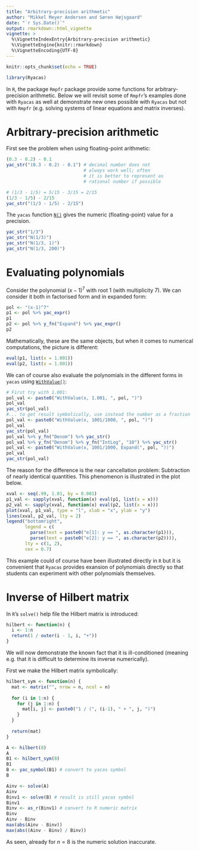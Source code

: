 ```yaml
---
title: "Arbitrary-precision arithmetic"
author: "Mikkel Meyer Andersen and Søren Højsgaard"
date: "`r Sys.Date()`"
output: rmarkdown::html_vignette
vignette: >
  %\VignetteIndexEntry{Arbitrary-precision arithmetic}
  %\VignetteEngine{knitr::rmarkdown}
  %\VignetteEncoding{UTF-8}
---
```


```r
knitr::opts_chunk$set(echo = TRUE)
```

```r
library(Ryacas)
```

In `R`, the package `Rmpfr` package provide some functions for arbitrary-precision arithmetic. 
Below we will revisit some of `Rmpfr`'s examples done with `Ryacas` as 
well at demonstrate new ones possible with `Ryacas` but not with `Rmpfr` (e.g. solving systems of linear equations and matrix inverses).

# Arbitrary-precision arithmetic

First see the problem when using floating-point arithmetic:

```r
(0.3 - 0.2) - 0.1
yac_str("(0.3 - 0.2) - 0.1") # decimal number does not 
                             # always work well; often 
                             # it is better to represent as 
                             # rational number if possible

# (1/3 - 1/5) = 5/15 - 3/15 = 2/15
(1/3 - 1/5) - 2/15
yac_str("(1/3 - 1/5) - 2/15")
```


The `yacas` function [`N()`](https://yacas.readthedocs.io/en/latest/reference_manual/arithmetic.html#N) gives the numeric (floating-point) value for a precision.

```r
yac_str("1/3")
yac_str("N(1/3)")
yac_str("N(1/3, 1)")
yac_str("N(1/3, 200)")
```


# Evaluating polynomials

Consider the polynomial $(x-1)^7$ with root 1 (with multiplicity 7). We can consider it both in factorised form and in expanded form:
```r
pol <- "(x-1)^7"
p1 <- pol %>% yac_expr()
p1
p2 <- pol %>% y_fn("Expand") %>% yac_expr()
p2
```

Mathematically, these are the same objects, but when it comes to numerical
computations, the picture is different:

```r
eval(p1, list(x = 1.001))
eval(p2, list(x = 1.001))
```

We can of course also evaluate the polynomials in the different forms in `yacas` using [`WithValue()`](https://yacas.readthedocs.io/en/latest/reference_manual/controlflow.html#WithValue):

```r
# First try with 1.001:
pol_val <- paste0("WithValue(x, 1.001, ", pol, ")")
pol_val
yac_str(pol_val)
#... to get result symbolically, use instead the number as a fraction
pol_val <- paste0("WithValue(x, 1001/1000, ", pol, ")")
pol_val
yac_str(pol_val)
pol_val %>% y_fn("Denom") %>% yac_str()
pol_val %>% y_fn("Denom") %>% y_fn("IntLog", "10") %>% yac_str()
pol_val <- paste0("WithValue(x, 1001/1000, Expand(", pol, "))")
pol_val
yac_str(pol_val)
```

The reason for the difference is the near cancellation problem:
Subtraction of nearly identical quantities. This phenomenon is
illustrated in the plot below.

```r
xval <- seq(.99, 1.01, by = 0.001)
p1_val <- sapply(xval, function(x) eval(p1, list(x = x)))
p2_val <- sapply(xval, function(x) eval(p2, list(x = x)))
plot(xval, p1_val, type = "l", xlab = "x", ylab = "y")
lines(xval, p2_val, lty = 2)
legend("bottomright",
       legend = c(
         parse(text = paste0("e[1]: y == ", as.character(p1))),
         parse(text = paste0("e[2]: y == ", as.character(p2)))),
       lty = c(1, 2),
       cex = 0.7)
```

This example could of course have been illustrated directly in `R` but
it is convenient that `Ryacas` provides exansion of polynomials
directly so that students can experiment with other polynomials
themselves.




# Inverse of Hilbert matrix

In `R`'s `solve()` help file the Hilbert matrix is introduced:

```r
hilbert <- function(n) { 
  i <- 1:n
  return(1 / outer(i - 1, i, "+"))
}
```

We will now demonstrate the known fact that it is ill-conditioned (meaning e.g. that it is difficult to determine its inverse numerically).

First we make the Hilbert matrix symbolically:
```r
hilbert_sym <- function(n) { 
  mat <- matrix("", nrow = n, ncol = n)
  
  for (i in 1:n) {
    for (j in 1:n) {
      mat[i, j] <- paste0("1 / (", (i-1), " + ", j, ")")
    }
  }
  
  return(mat)
}
```

```r
A <- hilbert(8)
A
B1 <- hilbert_sym(8)
B1
B <- yac_symbol(B1) # convert to yacas symbol
B
```

```r
Ainv <- solve(A)
Ainv
Binv1 <- solve(B) # result is still yacas symbol
Binv1
Binv <- as_r(Binv1) # convert to R numeric matrix
Binv
Ainv - Binv
max(abs(Ainv - Binv))
max(abs((Ainv - Binv) / Binv))
```

As seen, already for $n=8$ is the numeric solution inaccurate.





